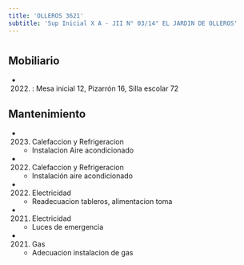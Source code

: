 ```yaml
---
title: 'OLLEROS 3621'
subtitle: 'Sup Inicial X A - JII N° 03/14° EL JARDIN DE OLLEROS'
---
```


#


## Mobiliario

*  (2022) : Mesa inicial 12, Pizarrón 16, Silla escolar 72 





## Mantenimiento

*  (2023) Calefaccion y Refrigeracion 
    + Instalacion Aire acondicionado

*  (2022) Calefaccion y Refrigeracion 
    + Instalación aire acondicionado

*  (2022) Electricidad 
    + Readecuacion tableros, alimentacion toma

*  (2021) Electricidad 
    + Luces de emergencia

*  (2021) Gas 
    + Adecuacion instalacion de gas



